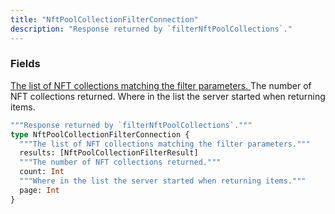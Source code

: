```yaml
---
title: "NftPoolCollectionFilterConnection"
description: "Response returned by `filterNftPoolCollections`."
---
```


### Fields

<a href="/api-reference/types/nftpoolcollectionfilterresult">
  <ResponseField name="results" type="[NftPoolCollectionFilterResult]">
    The list of NFT collections matching the filter parameters.
  </ResponseField>
</a>

<ResponseField name="count" type="Int">
  The number of NFT collections returned.
</ResponseField>

<ResponseField name="page" type="Int">
  Where in the list the server started when returning items.
</ResponseField>


```graphql NftPoolCollectionFilterConnection
"""Response returned by `filterNftPoolCollections`."""
type NftPoolCollectionFilterConnection {
  """The list of NFT collections matching the filter parameters."""
  results: [NftPoolCollectionFilterResult]
  """The number of NFT collections returned."""
  count: Int
  """Where in the list the server started when returning items."""
  page: Int
}
```
